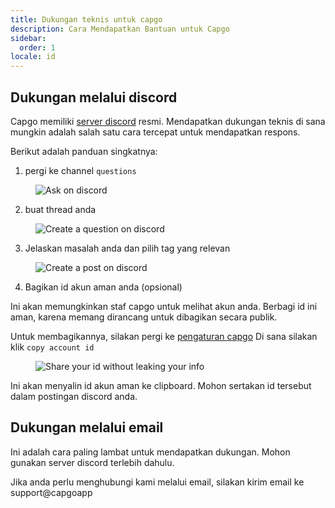 ```yaml
---
title: Dukungan teknis untuk capgo
description: Cara Mendapatkan Bantuan untuk Capgo
sidebar:
  order: 1
locale: id
---
```


## Dukungan melalui discord

Capgo memiliki [server discord](https://discordcom/invite/VnYRvBfgA6) resmi. Mendapatkan dukungan teknis di sana mungkin adalah salah satu cara tercepat untuk mendapatkan respons.

Berikut adalah panduan singkatnya:

1. pergi ke channel `questions`

<figure><img style="margin-left: auto; margin-right: auto" src="/discord-questionswebp" alt="Ask on discord" /><figcaption></figcaption></figure>

2. buat thread anda

<figure><img style="margin-left: auto; margin-right: auto" src="/discord-newquestionwebp" alt="Create a question on discord" /><figcaption></figcaption></figure>

3. Jelaskan masalah anda dan pilih tag yang relevan

<figure><img style="margin-left: auto; margin-right: auto" src="/discord-new-postwebp" alt="Create a post on discord" /><figcaption></figcaption></figure>

4. Bagikan id akun aman anda (opsional)

Ini akan memungkinkan staf capgo untuk melihat akun anda. Berbagi id ini aman, karena memang dirancang untuk dibagikan secara publik.

Untuk membagikannya, silakan pergi ke [pengaturan capgo](https://webcapgoapp/dashboard/settings/account/) Di sana silakan klik `copy account id`

<figure><img style="margin-left: auto; margin-right: auto" src="/share-secure-idwebp" alt="Share your id without leaking your info" /><figcaption></figcaption></figure>

Ini akan menyalin id akun aman ke clipboard. Mohon sertakan id tersebut dalam postingan discord anda.

## Dukungan melalui email

Ini adalah cara paling lambat untuk mendapatkan dukungan. Mohon gunakan server discord terlebih dahulu.

Jika anda perlu menghubungi kami melalui email, silakan kirim email ke support@capgoapp